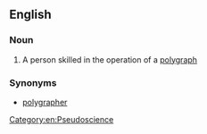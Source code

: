 ==English==

===Noun===
{{en-noun}}

# A person skilled in the operation of a [[polygraph]]

===Synonyms===
*[[polygrapher]]

[[Category:en:Pseudoscience]]